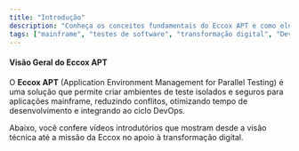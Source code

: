 ```yaml
---
title: "Introdução"
description: "Conheça os conceitos fundamentais do Eccox APT e como ele transforma o desenvolvimento e testes no mainframe com isolamento, automação e paralelismo."
tags: ["mainframe", "testes de software", "transformação digital", "DevOps", "Eccox APT"]
---
```


#### <span className="inline-flex items-center gap-2 mb-2"><ListVideo size={20} /> Visão Geral do Eccox APT</span>

O **Eccox APT** (Application Environment Management for Parallel Testing) é uma solução que permite criar ambientes de teste isolados e seguros para aplicações mainframe, reduzindo conflitos, otimizando tempo de desenvolvimento e integrando ao ciclo DevOps.

<span className="inline-flex items-center gap-2 my-6">
  Abaixo, você confere vídeos introdutórios que mostram desde a visão técnica até a missão da Eccox no apoio à transformação digital.
</span>

<ResponsiveVideoGrid>

  <MdxVideoPlayer
    videoUrl="https://youtu.be/FqNGN_Cz1oY"
    title="Entrevista com o CEO da Eccox no Empresários de Sucesso"
    description="Maurício da Costa e Silva, CEO da Eccox, fala sobre os desafios do desenvolvimento de software no Brasil e as oportunidades de expansão para o mercado internacional."
  />
  

  <MdxVideoPlayer
    videoUrl="https://youtu.be/T9XnOEaDT84?list=PLm-vtz8ABuKeN0ETiNbdEGUwd87Cd0-f0"
    title="Desenvolvimento e Testes Acelerados no Mainframe com Eccox APT"
    description="Descubra como o APT transforma o desenvolvimento e os testes de aplicações mainframe com paralelismo, isolamento de dados e automação contínua."
  />

</ResponsiveVideoGrid>
